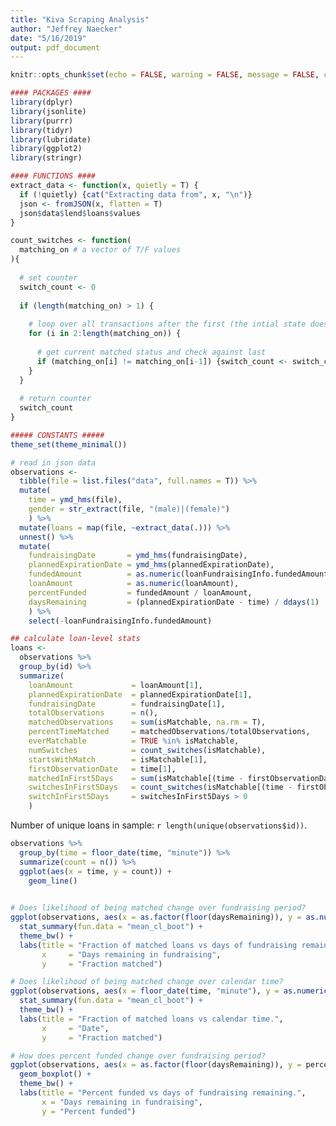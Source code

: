 ```yaml
---
title: "Kiva Scraping Analysis"
author: "Jeffrey Naecker"
date: "5/16/2019"
output: pdf_document
---
```


```r
knitr::opts_chunk$set(echo = FALSE, warning = FALSE, message = FALSE, ccache = TRUE)
```

```r

#### PACKAGES ####
library(dplyr)
library(jsonlite)
library(purrr)
library(tidyr)
library(lubridate)
library(ggplot2)
library(stringr)

#### FUNCTIONS ####
extract_data <- function(x, quietly = T) {
  if (!quietly) {cat("Extracting data from", x, "\n")}
  json <- fromJSON(x, flatten = T)
  json$data$lend$loans$values
}

count_switches <- function(
  matching_on # a vector of T/F values
){
  
  # set counter
  switch_count <- 0
  
  if (length(matching_on) > 1) {
    
    # loop over all transactions after the first (the intial state doesn't count as a switch)
    for (i in 2:length(matching_on)) {
      
      # get current matched status and check against last
      if (matching_on[i] != matching_on[i-1]) {switch_count <- switch_count + 1}
    }
  }
  
  # return counter
  switch_count
}

##### CONSTANTS #####
theme_set(theme_minimal())
```

```r
# read in json data
observations <- 
  tibble(file = list.files("data", full.names = T)) %>%
  mutate(
    time = ymd_hms(file),
    gender = str_extract(file, "(male)|(female)")
    ) %>%
  mutate(loans = map(file, ~extract_data(.))) %>%
  unnest() %>%
  mutate(
    fundraisingDate       = ymd_hms(fundraisingDate),
    plannedExpirationDate = ymd_hms(plannedExpirationDate),
    fundedAmount          = as.numeric(loanFundraisingInfo.fundedAmount),
    loanAmount            = as.numeric(loanAmount),
    percentFunded         = fundedAmount / loanAmount,
    daysRemaining         = (plannedExpirationDate - time) / ddays(1)
    ) %>%
    select(-loanFundraisingInfo.fundedAmount)

## calculate loan-level stats
loans <- 
  observations %>%
  group_by(id) %>%
  summarize(
    loanAmount             = loanAmount[1],
    plannedExpirationDate  = plannedExpirationDate[1],
    fundraisingDate        = fundraisingDate[1],
    totalObservations      = n(),
    matchedObservations    = sum(isMatchable, na.rm = T),
    percentTimeMatched     = matchedObservations/totalObservations,
    everMatchable          = TRUE %in% isMatchable,
    numSwitches            = count_switches(isMatchable),
    startsWithMatch        = isMatchable[1],
    firstObservationDate   = time[1],
    matchedInFirst5Days    = sum(isMatchable[(time - firstObservationDate)/ddays(1) <= 5]) > 0,
    switchesInFirst5Days   = count_switches(isMatchable[(time - firstObservationDate)/ddays(1) <= 5]),
    switchInFirst5Days     = switchesInFirst5Days > 0
    )
```

Number of unique loans in sample: `r length(unique(observations$id))`.

```r
observations %>%
  group_by(time = floor_date(time, "minute")) %>%
  summarize(count = n()) %>%
  ggplot(aes(x = time, y = count)) +
    geom_line()
  
```


```r
# Does likelihood of being matched change over fundraising period?
ggplot(observations, aes(x = as.factor(floor(daysRemaining)), y = as.numeric(isMatchable))) +
  stat_summary(fun.data = "mean_cl_boot") +
  theme_bw() +
  labs(title = "Fraction of matched loans vs days of fundraising remaining.",
       x     = "Days remaining in fundraising",
       y     = "Fraction matched")
```

```r
# Does likelihood of being matched change over calendar time?
ggplot(observations, aes(x = floor_date(time, "minute"), y = as.numeric(isMatchable))) +
  stat_summary(fun.data = "mean_cl_boot") +
  theme_bw() +
  labs(title = "Fraction of matched loans vs calendar time.",
       x     = "Date",
       y     = "Fraction matched")
```


```r
# How does percent funded change over fundraising period?
ggplot(observations, aes(x = as.factor(floor(daysRemaining)), y = percentFunded)) +
  geom_boxplot() +
  theme_bw() + 
  labs(title = "Percent funded vs days of fundraising remaining.",
       x = "Days remaining in fundraising",
       y = "Percent funded")
```


